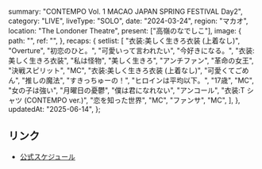  summary: "CONTEMPO Vol. 1 MACAO JAPAN SPRING FESTIVAL Day2",
  category: "LIVE",
  liveType: "SOLO",
  date: "2024-03-24",
  region: "マカオ",
  location: "The Londoner Theatre",
  present: ["高嶺のなでしこ"],
  image: {
    path: "",
    ref: "",
  },
  recaps: {
    setlist: [
      "衣装:美しく生きろ衣装 (上着なし)",
      "Overture",
      "初恋のひと。",
      "可愛いって言われたい",
      "今好きになる。",
      "衣装:美しく生きろ衣装",
      "私は怪物",
      "美しく生きろ",
      "アンチファン",
      "革命の女王",
      "決戦スピリット",
      "MC",
      "衣装:美しく生きろ衣装 (上着なし)",
      "可愛くてごめん",
      "推しの魔法",
      "すきっちゅーの！",
      "ヒロインは平均以下。",
      "17歳",
      "MC",
      "女の子は強い",
      "月曜日の憂鬱",
      "僕は君になれない",
      "アンコール",
      "衣装:T シャツ (CONTEMPO ver.)",
      "恋を知った世界",
      "MC",
      "ファンサ",
      "MC",
    ],
  },
  updatedAt: "2025-06-14",
};

## リンク

- [公式スケジュール](https://takanenonadeshiko.jp/?p=1710)
